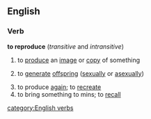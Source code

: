 ==English==
===Verb===
'''to reproduce'''  (''transitive'' and ''intransitive'')
# to [[produce]] an [[image]] or [[copy]] of something
#{{biology}} to [[generate]] [[offspring]] ([[sexually]] or [[asexually]])
# to produce [[again]]; to [[recreate]]
# to bring something to mins; to [[recall]]
[[category:English verbs]]